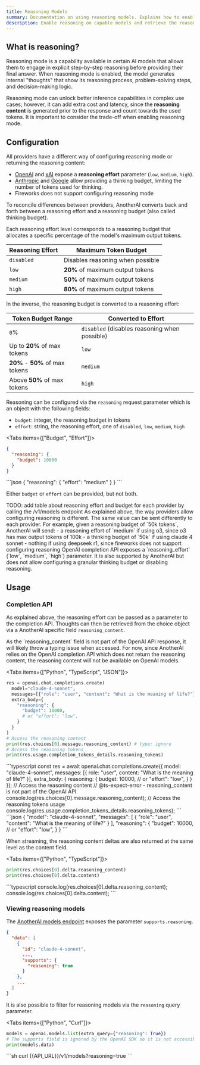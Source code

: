 ```yaml
---
title: Reasoning Models
summary: Documentation on using reasoning models. Explains how to enable and configure reasoning mode to get step-by-step thought processes from supported AI models.
description: Enable reasoning on capable models and retrieve the reasoning content.
---
```



## What is reasoning?

Reasoning mode is a capability available in certain AI models that allows them to engage in explicit step-by-step reasoning before providing their final answer. When reasoning mode is enabled, the model generates internal "thoughts" that show its reasoning process, problem-solving steps, and decision-making logic.

Reasoning mode can unlock better inference capabilities in complex use cases; however, it can add extra cost and latency, since the **reasoning content** is generated prior to the response and count towards the used tokens. It is important to consider the trade-off when enabling reasoning mode.

## Configuration

All providers have a different way of configuring reasoning mode or returning the reasoning content:
- [OpenAI](https://platform.openai.com/docs/guides/reasoning) and [xAI](https://docs.x.ai/docs/guides/reasoning) expose a **reasoning effort** parameter (`low`, `medium`, `high`).
- [Anthropic](https://docs.anthropic.com/en/docs/build-with-claude/extended-thinking) and [Google](https://ai.google.dev/gemini-api/docs/thinking) allow providing a thinking budget, limiting the number of tokens used for thinking.
- Fireworks does not support configuring reasoning mode

To reconcile differences between providers, AnotherAI converts back and forth between a reasoning effort and a reasoning budget (also called thinking budget).

Each reasoning effort level corresponds to a reasoning budget that allocates a specific percentage of the model's maximum output tokens.

| Reasoning Effort | Maximum Token Budget |
|------------------|---------------------|
| `disabled` | Disables reasoning when possible |
| `low` | **20%** of maximum output tokens |
| `medium` | **50%** of maximum output tokens |
| `high` | **80%** of maximum output tokens |

In the inverse, the reasoning budget is converted to a reasoning effort:

| Token Budget Range | Converted to Effort |
|-------------------|-------------------|
| `0`% | `disabled` (disables reasoning when possible) |
| Up to **20%** of max tokens | `low` |
| **20%** - **50%** of max tokens | `medium` |
| Above **50%** of max tokens | `high` |

Reasoning can be configured via the `reasoning` request parameter which is an object with the following fields:
- `budget`: integer, the reasoning budget in tokens
- `effort`: string, the reasoning effort, one of `disabled`, `low`, `medium`, `high`

<Tabs items={["Budget", "Effort"]}>
  <Tab>
  ```json
  {
    "reasoning": {
      "budget": 10000
    }
  }
  ```
  </Tab>
  <Tab>
  ```json
  {
    "reasoning": {
      "effort": "medium"
    }
  }
  ```
  </Tab>
</Tabs>

Either `budget` or `effort` can be provided, but not both.

<Callout type="error">
TODO: add table about reasoning effort and budget for each provider by calling the /v1/models endpoint
</Callout>


<Callout type="info">
As explained above, the way providers allow configuring reasoning is different. The same value can be sent differently to each provider. For example, given a reasoning budget of `50k tokens`, AnotherAI will send:
- a reasoning effort of `medium` if using o3, since o3 has max output tokens of 100k
- a thinking budget of `50k` if using claude 4 sonnet
- nothing if using deepseek r1, since fireworks does not support configuring reasoning
</Callout>

<Callout type="info">
OpenAI completion API exposes a `reasoning_effort` (`low`, `medium`, `high`) parameter. It is also supported by AnotherAI but does not allow configuring a granular thinking budget or disabling reasoning.
</Callout>

## Usage

### Completion API

As explained above, the reasoning effort can be passed as a parameter to the completion API. Thoughts can then be retrieved from the choice object via a AnotherAI specific field `reasoning_content`.

<Callout type="warning">
As the `reasoning_content` field is not part of the OpenAI API response, it will likely throw a typing issue when accessed.
</Callout>

<Callout type="info">
For now, since AnotherAI relies on the OpenAI completion API which does not return the reasoning content, the reasoning content will not be available on OpenAI models.
</Callout>

<Tabs items={["Python", "TypeScript", "JSON"]}>
  <Tab>
  ```python
  res = openai.chat.completions.create(
    model="claude-4-sonnet",
    messages=[{"role": "user", "content": "What is the meaning of life?"}],
    extra_body={
      "reasoning": {
        "budget": 10000,
        # or "effort": "low",
      }
    }
  )
  # Access the reasoning content
  print(res.choices[0].message.reasoning_content) # type: ignore
  # Access the reasoning tokens
  print(res.usage.completion_tokens_details.reasoning_tokens)
  ```
  </Tab>
  <Tab>
  ```typescript
  const res = await openai.chat.completions.create({
    model: "claude-4-sonnet",
    messages: [{ role: "user", content: "What is the meaning of life?" }],
    extra_body: {
      reasoning: {
        budget: 10000,
        // or "effort": "low",
      }
    }
  });
  // Access the reasoning content
  // @ts-expect-error - reasoning_content is not part of the OpenAI API
  console.log(res.choices[0].message.reasoning_content); 
  // Access the reasoning tokens usage
  console.log(res.usage.completion_tokens_details.reasoning_tokens);
  ```
  </Tab>
  <Tab>
  ```json
  {
    "model": "claude-4-sonnet",
    "messages": [
      {
        "role": "user", 
        "content": "What is the meaning of life?"
      }
    ],
    "reasoning": {
      "budget": 10000,
      // or "effort": "low",
    }
  }
  ```
  </Tab>
</Tabs>


When streaming, the reasoning content deltas are also returned at the same level as the content field.

<Tabs items={["Python", "TypeScript"]}>
  <Tab>
  ```python
  print(res.choices[0].delta.reasoning_content)
  print(res.choices[0].delta.content)
  ```
  </Tab>
  <Tab>
  ```typescript
  console.log(res.choices[0].delta.reasoning_content); 
  console.log(res.choices[0].delta.content); 
  ```
  </Tab>
</Tabs>

### Viewing reasoning models

The [AnotherAI models endpoint]({{API_URL}}/v1/models) exposes the parameter `supports.reasoning`.

```json
{
  "data": [
    {
      "id": "claude-4-sonnet",
      ...,
      "supports": {
        "reasoning": true
      }
    },
    ...
  ]
}
```

It is also possible to filter for reasoning models via the `reasoning` query parameter.

<Tabs items={["Python", "Curl"]}>
<Tab>
```python
models = openai.models.list(extra_query={"reasoning": True})
# The supports field is ignored by the OpenAI SDK so it is not accessible
print(models.data)
```
</Tab>
<Tab>
```sh 
curl {{API_URL}}/v1/models?reasoning=true
```
</Tab>
</Tabs>



